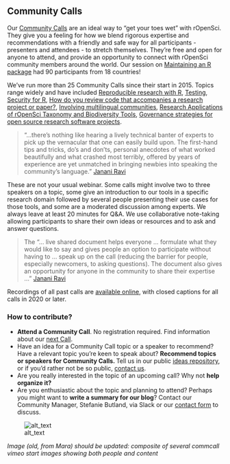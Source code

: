 ## Community Calls {#commcalls}

Our [Community Calls](https://ropensci.org/commcalls/) are an ideal way to “get your toes wet” with rOpenSci. They give you a feeling for how we blend rigorous expertise and recommendations with a friendly and safe way for all participants - presenters and attendees - to stretch themselves. They’re free and open for anyone to attend, and provide an opportunity to connect with rOpenSci community members around the world. Our session on [Maintaining an R package](https://ropensci.org/commcalls/2020-03-18/) had 90 participants from 18 countries!

We’ve run more than 25 Community Calls since their start in 2015. Topics range widely and have included [Reproducible research with R](https://ropensci.org/commcalls/2019-07-30/), [Testing](https://ropensci.org/commcalls/2019-12-05/), [Security for R](https://ropensci.org/commcalls/2019-05-07/), [How do you review code that accompanies a research project or paper?](https://ropensci.org/commcalls/2018-10-16/), [Involving multilingual communities](https://ropensci.org/commcalls/2019-06-28/), [Research Applications of rOpenSci Taxonomy and Biodiversity Tools](https://ropensci.org/commcalls/2019-03-27/), [Governance strategies for open source research software projects](https://ropensci.org/commcalls/2018-12-18/).

> “...there’s nothing like hearing a lively technical banter of experts to pick up the vernacular that one can easily build upon. The first-hand tips and tricks, do’s and don’ts, personal anecdotes of what worked beautifully and what crashed most terribly, offered by years of experience are yet unmatched in bringing newbies into speaking the community’s language.” [Janani Ravi](https://ropensci.org/author/janani-ravi/)

These are not your usual webinar. Some calls might involve two to three speakers on a topic, some give an introduction to our tools in a specific research domain followed by several people presenting their use cases for those tools, and some are a moderated discussion among experts. We always leave at least 20 minutes for Q&A. We use collaborative note-taking allowing participants to share their own ideas or resources and to ask and answer questions. 

> The “... live shared document helps everyone ... formulate what they would like to say and gives people an option to participate without having to ... speak up on the call (reducing the barrier for people, especially newcomers, to asking questions). The document also gives an opportunity for anyone in the community to share their expertise ...” [Janani Ravi](https://ropensci.org/author/janani-ravi/)

Recordings of all past calls are [available online](https://vimeo.com/ropensci), with closed captions for all calls in 2020 or later.


### How to contribute?

*   **Attend a Community Call**. No registration required. Find information about our [next Call](https://ropensci.org/commcalls/). 
*   Have an idea for a Community Call topic or a speaker to recommend? Have a relevant topic you're keen to speak about? **Recommend topics or speakers for Community Calls. **Tell us in our public [ideas repository](https://github.com/ropensci-org/community-calls), or if you’d rather not be so public, [contact us](https://ropensci.org/contact/).
*   Are you really interested in the topic of an upcoming call? Why not **help organize it?**
*   Are you enthusiastic about the topic and planning to attend? Perhaps you might want to **write a summary for our blog**? Contact our Community Manager, Stefanie Butland, via Slack or our [contact form](https://ropensci.org/contact/) to discuss.


![alt_text](images/commcalls.jpg "image_tooltip")


_Image (old, from Mara) should be updated: composite of several commcall vimeo start images showing both people and content_
